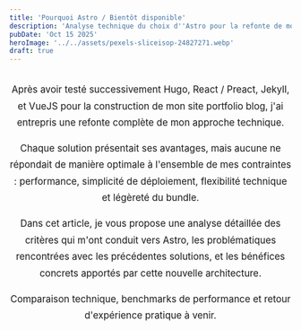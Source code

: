 ```yaml
---
title: 'Pourquoi Astro / Bientôt disponible'
description: 'Analyse technique du choix d''Astro pour la refonte de mon site portfolio blog après une exploration de plusieurs solutions'
pubDate: 'Oct 15 2025'
heroImage: '../../assets/pexels-sliceisop-24827271.webp'
draft: true
---
```


<div style="text-align:center; max-width:900px; margin:2rem auto; line-height:1.75; font-size:1.05rem;">

Après avoir testé successivement Hugo, React / Preact, Jekyll, et VueJS pour la construction de mon site portfolio blog, j'ai entrepris une refonte complète de mon approche technique.

Chaque solution présentait ses avantages, mais aucune ne répondait de manière optimale à l'ensemble de mes contraintes : performance, simplicité de déploiement, flexibilité technique et légèreté du bundle.

Dans cet article, je vous propose une analyse détaillée des critères qui m'ont conduit vers Astro, les problématiques rencontrées avec les précédentes solutions, et les bénéfices concrets apportés par cette nouvelle architecture.

Comparaison technique, benchmarks de performance et retour d'expérience pratique à venir.

</div>
